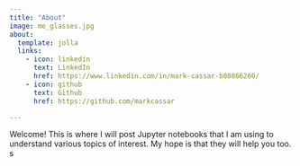 ```yaml
---
title: "About"
image: me_glasses.jpg
about:
  template: jolla
  links:
    - icon: linkedin
      text: LinkedIn
      href: https://www.linkedin.com/in/mark-cassar-b08866260/
    - icon: github
      text: Github
      href: https://github.com/markcassar

---
```


Welcome! This is where I will post Jupyter notebooks that I am using to understand various topics of interest. My hope is that they will help you too.
s